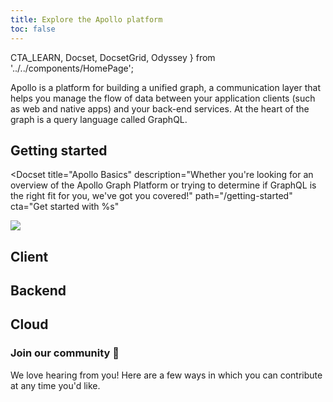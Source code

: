 ```yaml
---
title: Explore the Apollo platform
toc: false
---
```


  CTA_LEARN,
  Docset,
  DocsetGrid,
  Odyssey
} from '../../components/HomePage';

Apollo is a platform for building a unified graph, a communication layer that helps you manage the flow of data between your application clients (such as web and native apps) and your back-end services. At the heart of the graph is a query language called GraphQL.

<Odyssey />

## Getting started

<Docset
  title="Apollo Basics"
  description="Whether you're looking for an overview of the Apollo Graph Platform or trying to determine if GraphQL is the right fit for you, we've got you covered!"
  path="/getting-started"
  cta="Get started with %s"
>
  <Img flexShrink="0" src={dish} w="92px" ml="8" />
</Docset>

## Client

<DocsetGrid>
  <Docset
    title="React"
    description="Manage your React app's state and seamlessly execute GraphQL operations."
    path="/react"
  />
  <Docset
    title="iOS"
    description="Manage your iOS app's state and seamlessly execute GraphQL operations."
    path="/iOS"
  />
  <Docset
    title="Kotlin"
    description="Manage your Kotlin app's state and seamlessly execute GraphQL operations."
    path="/kotlin"
  />
</DocsetGrid>

## Backend

<DocsetGrid>
  <Docset
    title="Apollo Server"
    description="Configure a production-ready GraphQL server to fetch and combine data from multiple sources."
    path="/apollo-server"
    cta={CTA_LEARN}
  />
  <Docset
    title="Federation"
    description="Implement a single unified graph across multiple subgraphs."
    path="/federation"
    cta="Get familiar with %s"
  />
</DocsetGrid>

## Cloud

<DocsetGrid>
  <Docset
    title="Studio"
    description="Build your graph with your team, evolve it safely, and keep it running smoothly."
    path="/react"
    cta={CTA_LEARN}
  />
  <Docset
    title="iOS"
    description="Manage your Studio graphs and schemas from the command line."
    path="/iOS"
    cta={CTA_LEARN}
  />
</DocsetGrid>

### Join our community :speech_balloon:

We love hearing from you! Here are a few ways in which you can contribute at any time you'd like.
